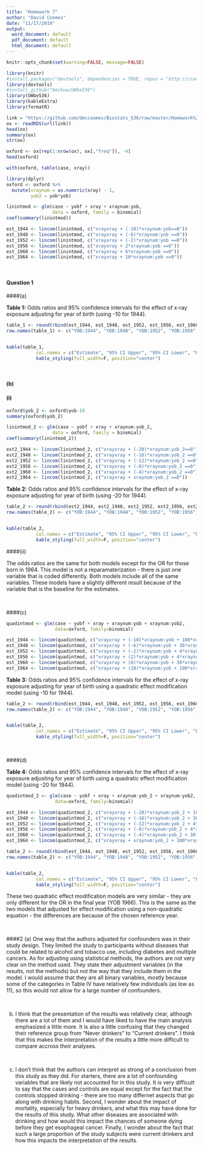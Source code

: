 ```yaml
---
title: "Homework 7"
author: "David Coomes"
date: "11/17/2019"
output:
  word_document: default
  pdf_document: default
  html_document: default
---
```


```r
knitr::opts_chunk$set(warning=FALSE, message=FALSE)
```


```r

library(knitr)
#install.packages("devtools", dependencies = TRUE, repos = "http://cran.us.r-project.org")
library(devtools)
#install_github("bmckuw/UWbe536") 
library(UWbe536) 
library(kableExtra)
library(formatR)

```


```r

link = "https://github.com/dmccoomes/Biostats_536/raw/master/Homework%207/oxford.rds"
ox <- readRDS(url(link))
head(ox)
summary(ox)
str(ox)

oxford <- ox[rep(1:nrow(ox), ox[,"freq"]), -4]
head(oxford)

with(oxford, table(case, xray))

```

```r

library(dplyr)
oxford <- oxford %>%
  mutate(xraynum = as.numeric(xray) - 1,
         yob2 = yob*yob)

```



```r

linintmod <- glm(case ~ yobf + xray + xraynum:yob,
                 data = oxford, family = binomial)
coef(summary(linintmod))

```



```r

est_1944 <- lincom(linintmod, c("xrayxray + (-10)*xraynum:yob==0"))
est_1948 <- lincom(linintmod, c("xrayxray + (-6)*xraynum:yob ==0"))
est_1952 <- lincom(linintmod, c("xrayxray + (-2)*xraynum:yob ==0"))
est_1956 <- lincom(linintmod, c("xrayxray + 2*xraynum:yob ==0"))
est_1960 <- lincom(linintmod, c("xrayxray + 6*xraynum:yob ==0"))
est_1964 <- lincom(linintmod, c("xrayxray + 10*xraynum:yob ==0"))


```

<br>

#### Question 1 
####(a)

**Table 1:** Odds ratios and 95% confidence intervals for the effect of x-ray exposure adjusting for year of birth (using -10 for 1944).
```r

table_1 <- round(rbind(est_1944, est_1948, est_1952, est_1956, est_1960, est_1964),2)
row.names(table_1) <- c("YOB:1944", "YOB:1948", "YOB:1952", "YOB:1956", "YOB:1960", "YOB:1964")


kable(table_1,
           col.names = c("Estimate", "95% CI Upper", "95% CI Lower", "P-value")) %>%
           kable_styling(full_width=F, position="center")

```

<br>

#### (b)
#### (i)

```r

oxford$yob_2 <- oxford$yob-10
summary(oxford$yob_2)

```


```r

linintmod_2 <- glm(case ~ yobf + xray + xraynum:yob_2,
                 data = oxford, family = binomial)
coef(summary(linintmod_2))

```


```r

est2_1944 <- lincom(linintmod_2, c("xrayxray + (-20)*xraynum:yob_2==0"))
est2_1948 <- lincom(linintmod_2, c("xrayxray + (-16)*xraynum:yob_2 ==0"))
est2_1952 <- lincom(linintmod_2, c("xrayxray + (-12)*xraynum:yob_2 ==0"))
est2_1956 <- lincom(linintmod_2, c("xrayxray + (-8)*xraynum:yob_2 ==0"))
est2_1960 <- lincom(linintmod_2, c("xrayxray + (-4)*xraynum:yob_2 ==0"))
est2_1964 <- lincom(linintmod_2, c("xrayxray + xraynum:yob_2 ==0"))

```

**Table 2:** Odds ratios and 95% confidence intervals for the effect of x-ray exposure adjusting for year of birth (using -20 for 1944).

```r

table_2 <- round(rbind(est2_1944, est2_1948, est2_1952, est2_1956, est2_1960, est2_1964),2)
row.names(table_2) <- c("YOB:1944", "YOB:1948", "YOB:1952", "YOB:1956", "YOB:1960", "YOB:1964")


kable(table_2,
           col.names = c("Estimate", "95% CI Upper", "95% CI Lower", "P-value")) %>%
           kable_styling(full_width=F, position="center")

```

####(ii)

The odds ratios are the same for both models except for the OR for those born in 1964. This model is not a reparamaterization - there is just one variable that is coded differently. Both models include all of the same variables. These models have a slightly different result because of the variable that is the baseline for the estimates.


<br>

####(c)

```r

quadintmod <- glm(case ~ yobf + xray + xraynum:yob + xraynum:yob2,
                  data=oxford, family=binomial)

```


```r

est_1944 <- lincom(quadintmod, c("xrayxray + (-10)*xraynum:yob + 100*xraynum:yob2==0"))
est_1948 <- lincom(quadintmod, c("xrayxray + (-6)*xraynum:yob + 36*xraynum:yob2==0"))
est_1952 <- lincom(quadintmod, c("xrayxray + (-2)*xraynum:yob + 4*xraynum:yob2==0"))
est_1956 <- lincom(quadintmod, c("xrayxray + (2)*xraynum:yob + 4*xraynum:yob2 ==0"))
est_1960 <- lincom(quadintmod, c("xrayxray + (6)*xraynum:yob + 36*xraynum:yob2 ==0"))
est_1964 <- lincom(quadintmod, c("xrayxray + (10)*xraynum:yob + 100*xraynum:yob2 ==0"))

```

**Table 3:** Odds ratios and 95% confidence intervals for the effect of x-ray exposure adjusting for year of birth using a quadratic effect modification model (using -10 for 1944).

```r

table_2 <- round(rbind(est_1944, est_1948, est_1952, est_1956, est_1960, est_1964),2)
row.names(table_2) <- c("YOB:1944", "YOB:1948", "YOB:1952", "YOB:1956", "YOB:1960", "YOB:1964")


kable(table_2,
           col.names = c("Estimate", "95% CI Upper", "95% CI Lower", "P-value")) %>%
           kable_styling(full_width=F, position="center")

```

<br> 

####(d)

**Table 4:** Odds ratios and 95% confidence intervals for the effect of x-ray exposure adjusting for year of birth using a quadratic effect modification model (using -20 for 1944).


```r

quadintmod_2 <- glm(case ~ yobf + xray + xraynum:yob_2 + xraynum:yob2,
                  data=oxford, family=binomial)

```


```r

est_1944 <- lincom(quadintmod_2, c("xrayxray + (-20)*xraynum:yob_2 + 100*xraynum:yob2==0"))
est_1948 <- lincom(quadintmod_2, c("xrayxray + (-16)*xraynum:yob_2 + 36*xraynum:yob2==0"))
est_1952 <- lincom(quadintmod_2, c("xrayxray + (-12)*xraynum:yob_2 + 4*xraynum:yob2==0"))
est_1956 <- lincom(quadintmod_2, c("xrayxray + (-8)*xraynum:yob_2 + 4*xraynum:yob2 ==0"))
est_1960 <- lincom(quadintmod_2, c("xrayxray + (-4)*xraynum:yob_2 + 36*xraynum:yob2 ==0"))
est_1964 <- lincom(quadintmod_2, c("xrayxray + xraynum:yob_2 + 100*xraynum:yob2 ==0"))

```


```r

table_2 <- round(rbind(est_1944, est_1948, est_1952, est_1956, est_1960, est_1964),2)
row.names(table_2) <- c("YOB:1944", "YOB:1948", "YOB:1952", "YOB:1956", "YOB:1960", "YOB:1964")


kable(table_2,
           col.names = c("Estimate", "95% CI Upper", "95% CI Lower", "P-value")) %>%
           kable_styling(full_width=F, position="center")

```


These two quadratic effect modification models are very similar - they are only different for the OR in the final year (YOB 1966). This is the same as the two models that adjusted for effect modification using a non-quadratic equation - the differences are because of the chosen reference year. 


<br>

####2
(a) One way that the authors adjusted for confounders was in their study design. They limited the study to participants without diseases that could be related to alcohol and tobacco use, including diabetes and multiple cancers. As for adjusting using statistical methods, the authors are not very clear on the method used. They state their adjustment variables (in the results, not the methods) but not the way that they include them in the model. I would assume that they are all binary variables, mostly because some of the categories in Table IV have relatively few individuals (as low as 11), so this would not allow for a large number of confounders.

<br>

(b) I think that the presentation of the results was relatively clear, although there are a lot of them and I would have liked to have the main analysis emphasized a little more. It is also a little confusing that they changed their reference group from "Never drinkers" to "Current drinkers". I think that this makes the interpretation of the results a little more difficult to compare accross their analyses. 

<br>

(c) I don't think that the authors can interpret as strong of a conclusion from this study as they did. For starters, there are a lot of confounding variables that are likely not accounted for in this study. It is very difficult to say that the cases and controls are equal except for the fact that the controls stopped drinking - there are too many differnet aspects that go along with drinking habits. Second, I wonder about the impact of mortality, especially for heavy drinkers, and what this may have done for the results of this study. What other diseases are associated with drinking and how would this impact the chances of someone dying before they get esophageal cancer. Finally, I wonder about the fact that such a large proportion of the study subjects were current drinkers and how this impacts the interpretation of the results. 

